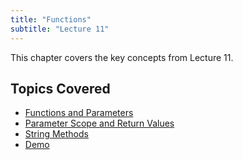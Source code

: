 ```yaml
---
title: "Functions"
subtitle: "Lecture 11"
---
```


This chapter covers the key concepts from Lecture 11.

## Topics Covered

* [Functions and Parameters](functions-and-parameters.qmd)
* [Parameter Scope and Return Values](parameter-scope-and-return-values.qmd)
* [String Methods](string-methods.qmd)
* [Demo](demo.qmd)

